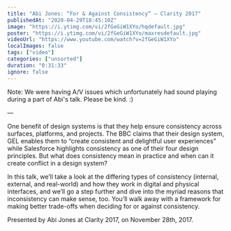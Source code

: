 ```yaml
---
title: "Abi Jones: “For & Against Consistency” — Clarity 2017"
publishedAt: "2020-04-29T18:45:10Z"
image: "https://i.ytimg.com/vi/2fGeGiW1XYo/hqdefault.jpg"
poster: "https://i.ytimg.com/vi/2fGeGiW1XYo/maxresdefault.jpg"
videoUrl: "https://www.youtube.com/watch?v=2fGeGiW1XYo"
localImages: false
tags: ["video"]
categories: ["unsorted"]
duration: "0:31:33"
ignore: false
---
```

Note: We were having A/V issues which unfortunately had sound playing during a part of Abi's talk. Please be kind. :)

—

One benefit of design systems is that they help ensure consistency across surfaces, platforms, and projects. The BBC claims that their design system, GEL enables them to “create consistent and delightful user experiences” while Salesforce highlights consistency as one of their four design principles. But what does consistency mean in practice and when can it create conflict in a design system?

In this talk, we’ll take a look at the differing types of consistency (internal, external, and real-world) and how they work in digital and physical interfaces, and we’ll go a step further and dive into the myriad reasons that inconsistency can make sense, too. You’ll walk away with a framework for making better trade-offs when deciding for or against consistency.

Presented by Abi Jones at Clarity 2017, on November 28th, 2017.
